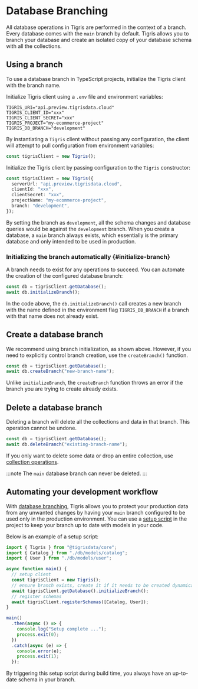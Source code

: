 
# Database Branching

All database operations in Tigris are performed in the context of a branch.
Every database comes with the `main` branch by default. Tigris allows you to
branch your database and create an isolated copy of your database schema with all the collections.

## Using a branch

To use a database branch in TypeScript projects, initialize the Tigris
client with the branch name.

<Tabs>
<TabItem value="Using env file" label="Using environment">

Initialize Tigris client using a `.env` file and environment variables:

```shell
TIGRIS_URI="api.preview.tigrisdata.cloud"
TIGRIS_CLIENT_ID="xxx"
TIGRIS_CLIENT_SECRET="xxx"
TIGRIS_PROJECT="my-ecommerce-project"
TIGRIS_DB_BRANCH="development"
```

By instantiating a `Tigris` client without passing any configuration, the client will attempt to pull
configuration from environment variables:

```ts
const tigrisClient = new Tigris();
```

</TabItem>
<TabItem value="Using config" label="Using config">

Initialize the Tigris client by passing configuration to the `Tigris` constructor:

```ts
const tigrisClient = new Tigris({
  serverUrl: "api.preview.tigrisdata.cloud",
  clientId: "xxx",
  clientSecret: "xxx",
  projectName: "my-ecommerce-project",
  branch: "development",
});
```

</TabItem>
</Tabs>

By setting the branch as `development`, all the schema changes and database queries would be against the `development` branch.
When you create a database, a `main` branch always exists, which essentially is the primary database
and only intended to be used in production.

### Initializing the branch automatically {#initialize-branch}

A branch needs to exist for any operations to succeed. You can automate the creation of the configured
database branch:

```ts
const db = tigrisClient.getDatabase();
await db.initializeBranch();
```

In the code above, the `db.initializeBranch()` call creates a new branch with the name defined in
the environment flag `TIGRIS_DB_BRANCH` if a branch with that name does not already exist.

## Create a database branch

We recommend using branch initialization, as shown above. However, if you need
to explicitly control branch creation, use the `createBranch()` function.

```ts
const db = tigrisClient.getDatabase();
await db.createBranch("new-branch-name");
```

Unlike `initializeBranch`, the `createBranch` function throws an error if the branch you are trying to create already exists.

## Delete a database branch

Deleting a branch will delete all the collections and data in that branch. This operation cannot be undone.

```ts
const db = tigrisClient.getDatabase();
await db.deleteBranch("existing-branch-name");
```

If you only want to delete some data or drop an entire collection, use [collection operations](delete.mdx).

:::note
The `main` database branch can never be deleted.
:::

## Automating your development workflow

With [database branching](../../../../concepts/database/branching/), Tigris allows you to protect your production data from any unwanted changes
by having your `main` branch configured to be used only in the production environment. You can use a
[setup script](schema-bootstrap.mdx#build-script) in the project to keep your branch up to date with
models in your code.

Below is an example of a setup script:

```ts title=setup.ts
import { Tigris } from "@tigrisdata/core";
import { Catalog } from "./db/models/catalog";
import { User } from "./db/models/user";

async function main() {
  // setup client
  const tigrisClient = new Tigris();
  // ensure branch exists, create it if it needs to be created dynamically
  await tigrisClient.getDatabase().initializeBranch();
  // register schemas
  await tigrisClient.registerSchemas([Catalog, User]);
}

main()
  .then(async () => {
    console.log("Setup complete ...");
    process.exit(0);
  })
  .catch(async (e) => {
    console.error(e);
    process.exit(1);
  });
```

By triggering this setup script during build time, you always have an up-to-date schema in your branch.
